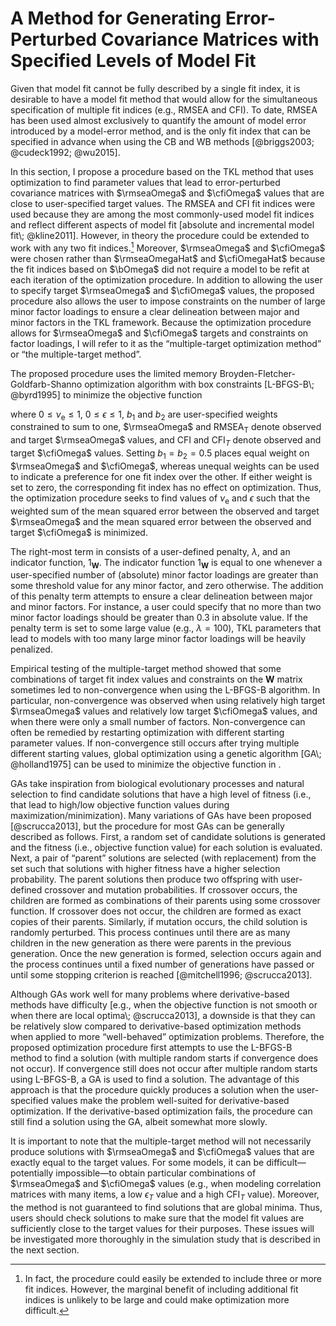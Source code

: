 
# A Method for Generating Error-Perturbed Covariance Matrices with Specified Levels of Model Fit

Given that model fit cannot be fully described by a single fit index, it is desirable to have a model fit method that would allow for the simultaneous specification of multiple fit indices (e.g., RMSEA and CFI). To date, RMSEA has been used almost exclusively to quantify the amount of model error introduced by a model-error method, and is the only fit index that can be specified in advance when using the CB and WB methods [@briggs2003; @cudeck1992; @wu2015]. 

In this section, I propose a procedure based on the TKL method that uses optimization to find parameter values that lead to error-perturbed covariance matrices with $\rmseaOmega$ and $\cfiOmega$ values that are close to user-specified target values. The RMSEA and CFI fit indices were used because they are among the most commonly-used model fit indices and reflect different aspects of model fit [absolute and incremental model fit\; @kline2011]. However, in theory the procedure could be extended to work with any two fit indices.[^more-than-two] Moreover, $\rmseaOmega$ and $\cfiOmega$ were chosen rather than $\rmseaOmegaHat$ and $\cfiOmegaHat$ because the fit indices based on $\bOmega$ did not require a model to be refit at each iteration of the optimization procedure. In addition to allowing the user to specify target $\rmseaOmega$ and $\cfiOmega$ values, the proposed procedure also allows the user to impose constraints on the number of large minor factor loadings to ensure a clear delineation between major and minor factors in the TKL framework. Because the optimization procedure allows for $\rmseaOmega$ and $\cfiOmega$ targets and constraints on factor loadings, I will refer to it as the "multiple-target optimization method" or "the multiple-target method".

[^more-than-two]: In fact, the procedure could easily be extended to include three or more fit indices. However, the marginal benefit of including additional fit indices is unlikely to be large and could make optimization more difficult.

The proposed procedure uses the limited memory Broyden-Fletcher-Goldfarb-Shanno optimization algorithm with box constraints [L-BFGS-B\; @byrd1995] to minimize the objective function

\begin{equation}
G(\nu_\textrm{e}, \epsilon) = b_1 \frac{\left[ \rmseaOmega - \textrm{RMSEA}_{\textrm{T}} \right]^2}{\textrm{RMSEA}_{\textrm{T}}^2} + b_2 \frac{\left[ \cfiOmega - \textrm{CFI}_{\textrm{T}} \right]^2}{\left( 1 - \textrm{CFI}_{\textrm{T}} \right)^2} + 1_{\mathbf{W}} \lambda,
(\#eq:rmsea-cfi-obj-function)
\end{equation}

\noindent where $0 \leq \nu_\textrm{e} \leq 1$, $0 \leq \epsilon \leq 1$, $b_1$ and $b_2$ are user-specified weights constrained to sum to one, $\rmseaOmega$ and $\textrm{RMSEA}_{\textrm{T}}$ denote observed and target $\rmseaOmega$ values, and CFI and $\textrm{CFI}_T$ denote observed and target $\cfiOmega$ values. Setting $b_1 = b_2 = 0.5$ places equal weight on $\rmseaOmega$ and $\cfiOmega$, whereas unequal weights can be used to indicate a preference for one fit index over the other. If either weight is set to zero, the corresponding fit index has no effect on optimization. Thus, the optimization procedure seeks to find values of $\nu_\textrm{e}$ and $\epsilon$ such that the weighted sum of the mean squared error between the observed and target $\rmseaOmega$ and the mean squared error between the observed and target $\cfiOmega$ is minimized.

The right-most term in \autoref{eq:rmsea-cfi-obj-function} consists of a user-defined penalty, $\lambda$, and an indicator function, $1_{\mathbf{W}}$. The indicator function $1_{\mathbf{W}}$ is equal to one whenever a user-specified number of (absolute) minor factor loadings are greater than some threshold value for any minor factor, and zero otherwise. The addition of this penalty term attempts to ensure a clear delineation between major and minor factors. For instance, a user could specify that no more than two minor factor loadings should be greater than 0.3 in absolute value. If the penalty term is set to some large value (e.g., $\lambda = 100$), TKL parameters that lead to models with too many large minor factor loadings will be heavily penalized. 

Empirical testing of the multiple-target method showed that some combinations of target fit index values and constraints on the $\mathbf{W}$ matrix sometimes led to non-convergence when using the L-BFGS-B algorithm. In particular, non-convergence was observed when using relatively high target $\rmseaOmega$ values and relatively low target $\cfiOmega$ values, and when there were only a small number of factors. Non-convergence can often be remedied by restarting optimization with different starting parameter values. If non-convergence still occurs after trying multiple different starting values, global optimization using a genetic algorithm [GA\; @holland1975] can be used to minimize the objective function in \autoref{eq:rmsea-cfi-obj-function}. 

GAs take inspiration from biological evolutionary processes and natural selection to find candidate solutions that have a high level of fitness (i.e., that lead to high/low objective function values during maximization/minimization). Many variations of GAs have been proposed [@scrucca2013], but the procedure for most GAs can be generally described as follows. First, a random set of candidate solutions is generated and the fitness (i.e., objective function value) for each solution is evaluated. Next, a pair of "parent" solutions are selected (with replacement) from the set such that solutions with higher fitness have a higher selection probability. The parent solutions then produce two offspring with user-defined crossover and mutation probabilities. If crossover occurs, the children are formed as combinations of their parents using some crossover function. If crossover does not occur, the children are formed as exact copies of their parents. Similarly, if mutation occurs, the child solution is randomly perturbed. This process continues until there are as many children in the new generation as there were parents in the previous generation. Once the new generation is formed, selection occurs again and the process continues until a fixed number of generations have passed or until some stopping criterion is reached [@mitchell1996; @scrucca2013].

Although GAs work well for many problems where derivative-based methods have difficulty [e.g., when the objective function is not smooth or when there are local optima\; @scrucca2013], a downside is that they can be relatively slow compared to derivative-based optimization methods when applied to more "well-behaved" optimization problems. Therefore, the proposed optimization procedure first attempts to use the L-BFGS-B method to find a solution (with multiple random starts if convergence does not occur). If convergence still does not occur after multiple random starts using L-BFGS-B, a GA is used to find a solution. The advantage of this approach is that the procedure quickly produces a solution when the user-specified values make the problem well-suited for derivative-based optimization. If the derivative-based optimization fails, the procedure can still find a solution using the GA, albeit somewhat more slowly.

It is important to note that the multiple-target method will not necessarily produce solutions with $\rmseaOmega$ and $\cfiOmega$ values that are exactly equal to the target values. For some models, it can be difficult---potentially impossible---to obtain particular combinations of $\rmseaOmega$ and $\cfiOmega$ values (e.g., when modeling correlation matrices with many items, a low $\epsilon_T$ value and a high $\textrm{CFI}_T$ value). Moreover, the method is not guaranteed to find solutions that are global minima. Thus, users should check solutions to make sure that the model fit values are sufficiently close to the target values for their purposes. These issues will be investigated more thoroughly in the simulation study that is described in the next section.

